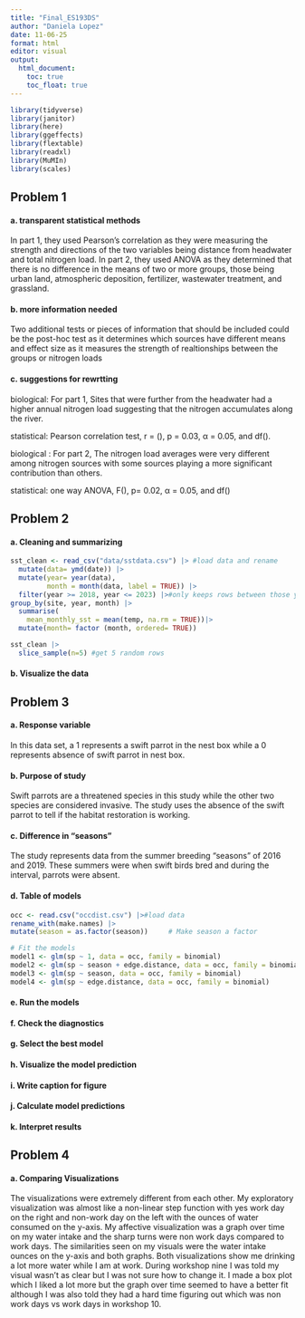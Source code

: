 ```yaml
---
title: "Final_ES193DS"
author: "Daniela Lopez"
date: 11-06-25
format: html
editor: visual
output: 
  html_document: 
    toc: true
    toc_float: true
---
```


```r
library(tidyverse)
library(janitor)
library(here)
library(ggeffects)
library(flextable)
library(readxl)
library(MuMIn)
library(scales)
```

## Problem 1

#### a. transparent statistical methods

In part 1, they used Pearson's correlation as they were measuring the strength and directions of the two variables being distance from headwater and total nitrogen load. In part 2, they used ANOVA as they determined that there is no difference in the means of two or more groups, those being urban land, atmospheric deposition, fertilizer, wastewater treatment, and grassland.

#### b. more information needed

Two additional tests or pieces of information that should be included could be the post-hoc test as it determines which sources have different means and effect size as it measures the strength of realtionships between the groups or nitrogen loads

#### c. suggestions for rewrtting

biological: For part 1, Sites that were further from the headwater had a higher annual nitrogen load suggesting that the nitrogen accumulates along the river.

statistical: Pearson correlation test, r = (), p = 0.03, α = 0.05, and df().

biological : For part 2, The nitrogen load averages were very different among nitrogen sources with some sources playing a more significant contribution than others.

statistical: one way ANOVA, F(), p= 0.02, α = 0.05, and df()

## Problem 2

#### a. Cleaning and summarizing

```r
sst_clean <- read_csv("data/sstdata.csv") |> #load data and rename
  mutate(data= ymd(date)) |>
  mutate(year= year(data),
         month = month(data, label = TRUE)) |> 
  filter(year >= 2018, year <= 2023) |>#only keeps rows between those years
group_by(site, year, month) |> 
  summarise( 
    mean_monthly_sst = mean(temp, na.rm = TRUE))|> 
  mutate(month= factor (month, ordered= TRUE))

sst_clean |> 
  slice_sample(n=5) #get 5 random rows


```

#### b. Visualize the data

## Problem 3

#### a. Response variable

In this data set, a 1 represents a swift parrot in the nest box while a 0 represents absence of swift parrot in nest box.

#### b. Purpose of study

Swift parrots are a threatened species in this study while the other two species are considered invasive. The study uses the absence of the swift parrot to tell if the habitat restoration is working.

#### c. Difference in "seasons"

The study represents data from the summer breeding "seasons " of 2016 and 2019. These summers were when swift birds bred and during the interval, parrots were absent.

#### d. Table of models

```r
occ <- read.csv("occdist.csv") |>#load data
rename_with(make.names) |>  
mutate(season = as.factor(season))     # Make season a factor

# Fit the models
model1 <- glm(sp ~ 1, data = occ, family = binomial)                        # Null model
model2 <- glm(sp ~ season + edge.distance, data = occ, family = binomial)  # Full model
model3 <- glm(sp ~ season, data = occ, family = binomial)                  #only season
model4 <- glm(sp ~ edge.distance, data = occ, family = binomial)           # only distance 

```

#### e. Run the models

#### f. Check the diagnostics

#### g. Select the best model

#### h. Visualize the model prediction

#### i. Write caption for figure

#### j. Calculate model predictions

#### k. Interpret results

## Problem 4

#### a. Comparing Visualizations

The visualizations were extremely different from each other. My exploratory visualization was almost like a non-linear step function with yes work day on the right and non-work day on the left with the ounces of water consumed on the y-axis. My affective visualization was a graph over time on my water intake and the sharp turns were non work days compared to work days. The similarities seen on my visuals were the water intake ounces on the y-axis and both graphs. Both visualizations show me drinking a lot more water while I am at work. During workshop nine I was told my visual wasn't as clear but I was not sure how to change it. I made a box plot which I liked a lot more but the graph over time seemed to have a better fit although I was also told they had a hard time figuring out which was non work days vs work days in workshop 10.
